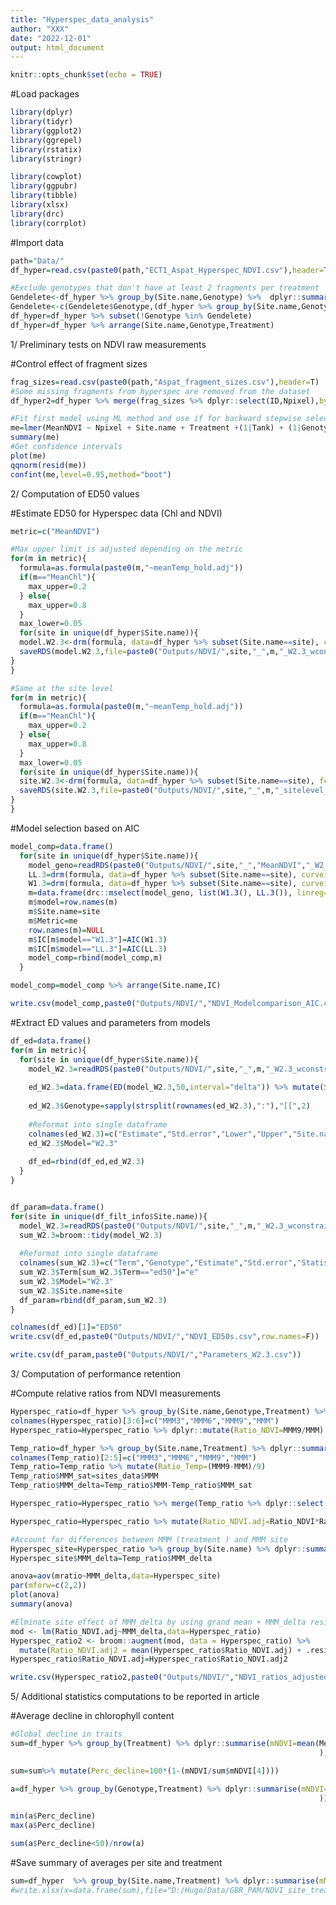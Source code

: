 ```yaml
---
title: "Hyperspec_data_analysis"
author: "XXX"
date: "2022-12-01"
output: html_document
---
```


```r
knitr::opts_chunk$set(echo = TRUE)
```

#Load packages
```r
library(dplyr)
library(tidyr)
library(ggplot2)
library(ggrepel)
library(rstatix)
library(stringr)

library(cowplot)
library(ggpubr)
library(tibble)
library(xlsx)
library(drc)
library(corrplot)
```

#Import data
```r
path="Data/"
df_hyper=read.csv(paste0(path,"ECT1_Aspat_Hyperspec_NDVI.csv"),header=T)

#Exclude genotypes that don't have at least 2 fragments per treatment 
Gendelete<-df_hyper %>% group_by(Site.name,Genotype) %>%  dplyr::summarise(Ntreatment=n_distinct(Treatment)) %>% subset(Ntreatment<4)
Gendelete<-c(Gendelete$Genotype,(df_hyper %>% group_by(Site.name,Genotype,Treatment) %>% dplyr::summarise(NFrag=n_distinct(ID)) %>% subset(NFrag<=1))$Genotype)
df_hyper=df_hyper %>% subset(!Genotype %in% Gendelete)
df_hyper=df_hyper %>% arrange(Site.name,Genotype,Treatment)
```

1/ Preliminary tests on NDVI raw measurements

#Control effect of fragment sizes 
```r
frag_sizes=read.csv(paste0(path,"Aspat_fragment_sizes.csv"),header=T)
#Some missing fragments from hyperspec are removed from the dataset 
df_hyper2=df_hyper %>% merge(frag_sizes %>% dplyr::select(ID,Npixel),by="ID")

#Fit first model using ML method and use if for backward stepwise selection based on F-tests to compare full and reduced models 
me=lmer(MeanNDVI ~ Npixel + Site.name + Treatment +(1|Tank) + (1|Genotype), data = df_hyper2,REML=F)
summary(me)
#Get confidence intervals
plot(me)
qqnorm(resid(me))
confint(me,level=0.95,method="boot")

```

2/ Computation of ED50 values

#Estimate ED50 for Hyperspec data (Chl and NDVI)
```r
metric=c("MeanNDVI")

#Max upper limit is adjusted depending on the metric 
for(m in metric){
  formula=as.formula(paste0(m,"~meanTemp_hold.adj"))
  if(m=="MeanChl"){
    max_upper=0.2
  } else{
    max_upper=0.8
  }
  max_lower=0.05
  for(site in unique(df_hyper$Site.name)){
  model.W2.3<-drm(formula, data=df_hyper %>% subset(Site.name==site), curveid = Genotype, fct=W2.3(names = c('hill', 'max', 'ed50')),upperl=c(NA,max_upper,40),lowerl=c(NA,max_lower,30))
  saveRDS(model.W2.3,file=paste0("Outputs/NDVI/",site,"_",m,"_W2.3_wconstraint.rds"))
}
}

#Same at the site level 
for(m in metric){
  formula=as.formula(paste0(m,"~meanTemp_hold.adj"))
  if(m=="MeanChl"){
    max_upper=0.2
  } else{
    max_upper=0.8
  }
  max_lower=0.05
  for(site in unique(df_hyper$Site.name)){
  site.W2.3<-drm(formula, data=df_hyper %>% subset(Site.name==site), fct=W2.3(names = c('hill', 'max', 'ed50')),upperl=c(NA,max_upper,40),lowerl=c(NA,max_lower,30))
  saveRDS(site.W2.3,file=paste0("Outputs/NDVI/",site,"_",m,"_sitelevel_W2.3_wconstraint.rds"))
}
}

```

#Model selection based on AIC 
```r
model_comp=data.frame()
  for(site in unique(df_hyper$Site.name)){
    model_geno=readRDS(paste0("Outputs/NDVI/",site,"_","MeanNDVI","_W2.3_wconstraint.rds"))
    LL.3=drm(formula, data=df_hyper %>% subset(Site.name==site), curveid = Genotype, fct=LL.3(names = c('hill', 'max', 'ed50')),upperl=c(NA,0.8,40),lowerl=c(NA,0.05,30))
    W1.3=drm(formula, data=df_hyper %>% subset(Site.name==site), curveid = Genotype, fct=W1.3(names = c('hill', 'max', 'ed50')),upperl=c(NA,0.8,40),lowerl=c(NA,0.05,30))
    m=data.frame(drc::mselect(model_geno, list(W1.3(), LL.3()), linreg=T, icfct=AIC))
    m$model=row.names(m)
    m$Site.name=site
    m$Metric=me
    row.names(m)=NULL
    m$IC[m$model=="W1.3"]=AIC(W1.3)
    m$IC[m$model=="LL.3"]=AIC(LL.3)
    model_comp=rbind(model_comp,m)
  }

model_comp=model_comp %>% arrange(Site.name,IC)

write.csv(model_comp,paste0("Outputs/NDVI/","NDVI_Modelcomparison_AIC.csv"),row.names=F)
```

#Extract ED values and parameters from models 
```r
df_ed=data.frame()
for(m in metric){
  for(site in unique(df_hyper$Site.name)){
    model_W2.3=readRDS(paste0("Outputs/NDVI/",site,"_",m,"_W2.3_wconstraint.rds"))
    
    ed_W2.3=data.frame(ED(model_W2.3,50,interval="delta")) %>% mutate(Site.name=site,Metric=m)
    
    ed_W2.3$Genotype=sapply(strsplit(rownames(ed_W2.3),":"),"[[",2)
    
    #Reformat into single dataframe 
    colnames(ed_W2.3)=c("Estimate","Std.error","Lower","Upper","Site.name","Metric","Genotype")
    ed_W2.3$Model="W2.3"
    
    df_ed=rbind(df_ed,ed_W2.3)
  }
}


df_param=data.frame()
for(site in unique(df_filt_info$Site.name)){
  model_W2.3=readRDS(paste0("Outputs/NDVI/",site,"_",m,"_W2.3_wconstraint.rds"))
  sum_W2.3=broom::tidy(model_W2.3)
  
  #Reformat into single dataframe 
  colnames(sum_W2.3)=c("Term","Genotype","Estimate","Std.error","Statistic","p.value")
  sum_W2.3$Term[sum_W2.3$Term=="ed50"]="e"
  sum_W2.3$Model="W2.3"
  sum_W2.3$Site.name=site
  df_param=rbind(df_param,sum_W2.3)
}

colnames(df_ed)[1]="ED50"
write.csv(df_ed,paste0("Outputs/NDVI/","NDVI_ED50s.csv",row.names=F))

write.csv(df_param,paste0("Outputs/NDVI/","Parameters_W2.3.csv"))

```


3/ Computation of performance retention

#Compute relative ratios from NDVI measurements
```r
Hyperspec_ratio=df_hyper %>% group_by(Site.name,Genotype,Treatment) %>% dplyr::summarize(MeanNDVI=mean(MeanNDVI)) %>% dplyr::select(c(Site.name,Genotype,Treatment,MeanNDVI)) %>% tidyr::pivot_wider(names_from = "Treatment",values_from ="MeanNDVI" ) 
colnames(Hyperspec_ratio)[3:6]=c("MMM3","MMM6","MMM9","MMM")
Hyperspec_ratio=Hyperspec_ratio %>% dplyr::mutate(Ratio_NDVI=MMM9/MMM)

Temp_ratio=df_hyper %>% group_by(Site.name,Treatment) %>% dplyr::summarize(mTemp=mean(meanTemp_hold.adj)) %>% tidyr::pivot_wider(names_from = "Treatment",values_from ="mTemp" ) 
colnames(Temp_ratio)[2:5]=c("MMM3","MMM6","MMM9","MMM")
Temp_ratio=Temp_ratio %>% mutate(Ratio_Temp=(MMM9-MMM)/9)
Temp_ratio$MMM_sat=sites_data$MMM
Temp_ratio$MMM_delta=Temp_ratio$MMM-Temp_ratio$MMM_sat

Hyperspec_ratio=Hyperspec_ratio %>% merge(Temp_ratio %>% dplyr::select(Site.name,Ratio_Temp,MMM_delta),by="Site.name") 

Hyperspec_ratio=Hyperspec_ratio %>% mutate(Ratio_NDVI.adj=Ratio_NDVI*Ratio_Temp)

#Account for differences between MMM (treatment ) and MMM site
Hyperspec_site=Hyperspec_ratio %>% group_by(Site.name) %>% dplyr::summarize(mratio=mean(Ratio_NDVI.adj)) 
Hyperspec_site$MMM_delta=Temp_ratio$MMM_delta

anova=aov(mratio~MMM_delta,data=Hyperspec_site)
par(mforw=c(2,2))
plot(anova)
summary(anova)

#Elminate site effect of MMM_delta by using grand mean + MMM_delta residuals 
mod <- lm(Ratio_NDVI.adj~MMM_delta,data=Hyperspec_ratio)
Hyperspec_ratio2 <- broom::augment(mod, data = Hyperspec_ratio) %>%
  mutate(Ratio_NDVI.adj2 = mean(Hyperspec_ratio$Ratio_NDVI.adj) + .resid)
Hyperspec_ratio$Ratio_NDVI.adj=Hyperspec_ratio$Ratio_NDVI.adj2

write.csv(Hyperspec_ratio2,paste0("Outputs/NDVI/","NDVI_ratios_adjusted.csv"),row.names=F)
```


5/ Additional statistics computations to be reported in article

#Average decline in chlorophyll content
```r
#Global decline in traits  
sum=df_hyper %>% group_by(Treatment) %>% dplyr::summarise(mNDVI=mean(MeanNDVI
                                                                     ),sd=sd(MeanNDVI)) 

sum=sum%>% mutate(Perc_decline=100*(1-(mNDVI/sum$mNDVI[4])))

a=df_hyper %>% group_by(Genotype,Treatment) %>% dplyr::summarise(mNDVI=mean(MeanNDVI
                                                                     )) %>% pivot_wider(names_from="Treatment",values_from="mNDVI") %>% mutate(Perc_decline=100*(1-(`+9C`/MMM))) %>% subset(Perc_decline>0)

min(a$Perc_decline)
max(a$Perc_decline)

sum(a$Perc_decline<50)/nrow(a)
```




#Save summary of averages per site and treatment
```r
sum=df_hyper  %>% group_by(Site.name,Treatment) %>% dplyr::summarise(mNDVI=mean(MeanNDVI)) %>% arrange(Treatment)
#write.xlsx(x=data.frame(sum),file="D:/Hugo/Data/GBR_PAM/NDVI_site_treatment_averages.xlsx",sheetName = "Sheet1")
```

